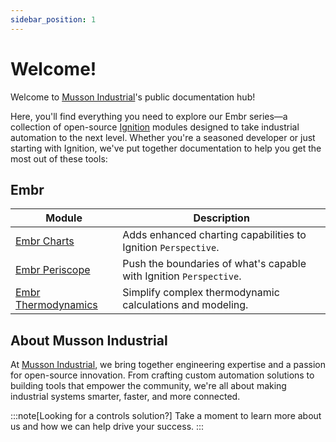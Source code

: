 ```yaml
---
sidebar_position: 1
---
```


# Welcome!

Welcome to [Musson Industrial]'s public documentation hub!

Here, you'll find everything you need to explore our Embr series—a collection of open-source [Ignition] modules designed to take industrial automation to the next level.
Whether you're a seasoned developer or just starting with Ignition, we've put together documentation to help you get the most out of these tools:

## Embr

| Module | Description |
|-----| ----- |
| [Embr Charts](/ignition/embr-charts) |  Adds enhanced charting capabilities to Ignition `Perspective`. |
| [Embr Periscope](/ignition/embr-periscope) | Push the boundaries of what's capable with Ignition `Perspective`. |
| [Embr Thermodynamics](/ignition/embr-thermodynamics) | Simplify complex thermodynamic calculations and modeling. |

## About Musson Industrial
At [Musson Industrial], we bring together engineering expertise and a passion for open-source innovation. 
From crafting custom automation solutions to building tools that empower the community, we're all about making industrial systems smarter, faster, and more connected. 

:::note[Looking for a controls solution?]
Take a moment to learn more about us and how we can help drive your success.
:::

[Musson Industrial]: https://mussonindustrial.com/
[Ignition]: https://inductiveautomation.com/ignition/
[Inductive Automation]: https://inductiveautomation.com/ignition/
